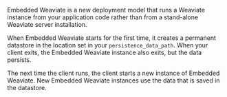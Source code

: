 Embedded Weaviate is a new deployment model that runs a Weaviate instance from your application code rather than from a stand-alone Weaviate server installation.

When Embedded Weaviate starts for the first time, it creates a permanent datastore in the location set in your `persistence_data_path`. When your client exits, the Embedded Weaviate instance also exits, but the data persists.

The next time the client runs, the client starts a new instance of Embedded Weaviate. New Embedded Weaviate instances use the data that is saved in the datastore.